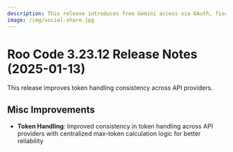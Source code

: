 ```yaml
---
description: This release introduces free Gemini access via OAuth, fixes several bugs, and improves the overall user experience.
image: /img/social-share.jpg
---
```


# Roo Code 3.23.12 Release Notes (2025-01-13)

This release improves token handling consistency across API providers.

## Misc Improvements

* **Token Handling**: Improved consistency in token handling across API providers with centralized max-token calculation logic for better reliability